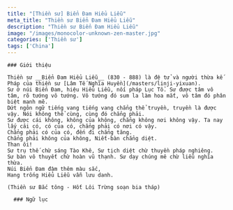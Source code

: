 ```yaml
---
title: "[Thiền sư] Biển Đam Hiểu Liễu"
meta_title: "Thiền sư Biển Đam Hiểu Liễu"
description: "Thiền sư Biển Đam Hiểu Liễu"
image: "/images/monocolor-unknown-zen-master.jpg"
categories: ['Thiền sư']
tags: ['China']
---
```


<div className="grid xl:grid-cols-8 lg:grid-cols-8 md:grid-cols-2 sm:grid-cols-2 xs:grid-cols-1 gap-8 bg-body dark:bg-darkmode-body">

  <div className="lg:col-span-3 md:col-span-1">


    ### Giới thiệu

    Thiền sư __Biển Đam Hiểu Liễu__ (830 - 888) là đệ tử và người thừa kế Pháp của thiền sư [Lâm Tế Nghĩa Huyền](/masters/linji-yixuan).
    Sư ở núi Biển Đam, hiệu Hiểu Liễu, nối pháp Lục Tổ. Sư được tâm vô tâm, rõ tướng vô tướng. Vô tướng đó sum la làm hoa mắt, vô tâm đó phân biệt mạnh mẽ.
    Dứt ngôn ngữ tiếng vang tiếng vang chẳng thể truyền, truyền là được vậy. Nói không thể cùng, cùng đó chẳng phải.
    Sư được cái không, không của không, chẳng không nơi không vậy. Ta nay lấy cái có, có của có, chẳng phải có nơi có vậy.
    Chẳng phải có của có, đến đi chẳng tăng.
    Chẳng phải không của không, Niết-bàn chẳng diệt.
    Than ôi!
    Sư trụ thế chừ sáng Tào Khê, Sư tịch diệt chừ thuyền pháp nghiêng.
    Sư bàn vô thuyết chừ hoàn vũ thạnh. Sư dạy chúng mê chừ liễu nghĩa thừa.
    Núi Biển Đam đậm thêm màu sắc,
    Hang trống Hiểu Liễu vẫn lưu danh.

    (Thiền sư Bắc tông - Hốt Lôi Trừng soạn bia tháp)
  </div>

  <div className="lg:col-span-5 md:col-span-1">

      ### Ngữ lục



  </div>

</div>
